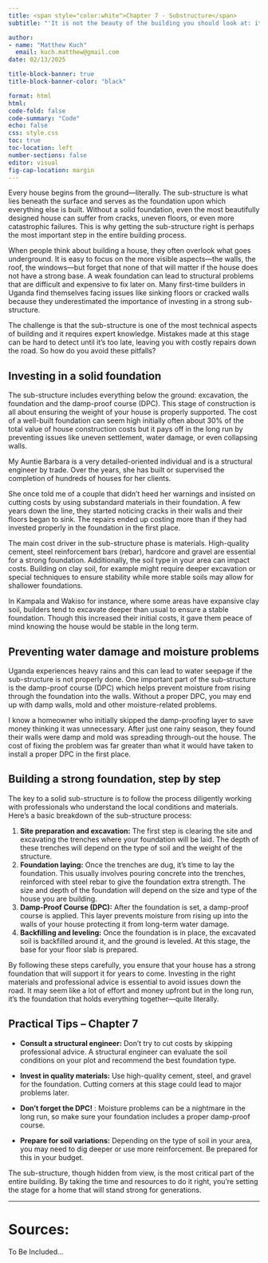 ```yaml
---
title: <span style="color:white">Chapter 7 - Substructure</span>
subtitle: "'It is not the beauty of the building you should look at: it's the construction of the foundation that will stand the test of time.' – David Allen Coe"

author: 
- name: "Matthew Kuch"
  email: kuch.matthew@gmail.com
date: 02/13/2025

title-block-banner: true
title-block-banner-color: "black"

format: html
html:
code-fold: false
code-summary: "Code"
echo: false
css: style.css
toc: true
toc-location: left
number-sections: false
editor: visual
fig-cap-location: margin
---
```


Every house begins from the ground—literally. The sub-structure is what lies beneath the surface and serves as the foundation upon which everything else is built. Without a solid foundation, even the most beautifully designed house can suffer from cracks, uneven floors, or even more catastrophic failures. This is why getting the sub-structure right is perhaps the most important step in the entire building process.

When people think about building a house, they often overlook what goes underground. It is easy to focus on the more visible aspects—the walls, the roof, the windows—but forget that none of that will matter if the house does not have a strong base. A weak foundation can lead to structural problems that are difficult and expensive to fix later on. Many first-time builders in Uganda find themselves facing issues like sinking floors or cracked walls because they underestimated the importance of investing in a strong sub-structure.

The challenge is that the sub-structure is one of the most technical aspects of building and it requires expert knowledge. Mistakes made at this stage can be hard to detect until it’s too late, leaving you with costly repairs down the road. So how do you avoid these pitfalls?

## Investing in a solid foundation

The sub-structure includes everything below the ground: excavation, the foundation and the damp-proof course (DPC). This stage of construction is all about ensuring the weight of your house is properly supported. The cost of a well-built foundation can seem high initially often about 30% of the total value of house construction costs but it pays off in the long run by preventing issues like uneven settlement, water damage, or even collapsing walls.

My Auntie Barbara is a very detailed-oriented individual and is a structural engineer by trade. Over the years, she has built or supervised the completion of hundreds of houses for her clients.

She once told me of a couple that didn’t heed her warnings and insisted on cutting costs by using substandard materials in their foundation. A few years down the line, they started noticing cracks in their walls and their floors began to sink. The repairs ended up costing more than if they had invested properly in the foundation in the first place.

The main cost driver in the sub-structure phase is materials. High-quality cement, steel reinforcement bars (rebar), hardcore and gravel are essential for a strong foundation. Additionally, the soil type in your area can impact costs. Building on clay soil, for example might require deeper excavation or special techniques to ensure stability while more stable soils may allow for shallower foundations.

In Kampala and Wakiso for instance, where some areas have expansive clay soil, builders tend to excavate deeper than usual to ensure a stable foundation. Though this increased their initial costs, it gave them peace of mind knowing the house would be stable in the long term.

## Preventing water damage and moisture problems

Uganda experiences heavy rains and this can lead to water seepage if the sub-structure is not properly done. One important part of the sub-structure is the damp-proof course (DPC) which helps prevent moisture from rising through the foundation into the walls. Without a proper DPC, you may end up with damp walls, mold and other moisture-related problems.

I know a homeowner who initially skipped the damp-proofing layer to save money thinking it was unnecessary. After just one rainy season, they found their walls were damp and mold was spreading through-out the house. The cost of fixing the problem was far greater than what it would have taken to install a proper DPC in the first place.

## Building a strong foundation, step by step

The key to a solid sub-structure is to follow the process diligently working with professionals who understand the local conditions and materials. Here’s a basic breakdown of the sub-structure process:

1.  **Site preparation and excavation:** The first step is clearing the site and excavating the trenches where your foundation will be laid. The depth of these trenches will depend on the type of soil and the weight of the structure.
2.  **Foundation laying:** Once the trenches are dug, it’s time to lay the foundation. This usually involves pouring concrete into the trenches, reinforced with steel rebar to give the foundation extra strength. The size and depth of the foundation will depend on the size and type of the house you are building.
3.  **Damp-Proof Course (DPC):** After the foundation is set, a damp-proof course is applied. This layer prevents moisture from rising up into the walls of your house protecting it from long-term water damage.
4.  **Backfilling and leveling:** Once the foundation is in place, the excavated soil is backfilled around it, and the ground is leveled. At this stage, the base for your floor slab is prepared.

By following these steps carefully, you ensure that your house has a strong foundation that will support it for years to come. Investing in the right materials and professional advice is essential to avoid issues down the road. It may seem like a lot of effort and money upfront but in the long run, it’s the foundation that holds everything together—quite literally.

## Practical Tips – Chapter 7

-   **Consult a structural engineer:** Don’t try to cut costs by skipping professional advice. A structural engineer can evaluate the soil conditions on your plot and recommend the best foundation type.

-   **Invest in quality materials:** Use high-quality cement, steel, and gravel for the foundation. Cutting corners at this stage could lead to major problems later.

-   **Don’t forget the DPC!** : Moisture problems can be a nightmare in the long run, so make sure your foundation includes a proper damp-proof course.

-   **Prepare for soil variations:** Depending on the type of soil in your area, you may need to dig deeper or use more reinforcement. Be prepared for this in your budget.

The sub-structure, though hidden from view, is the most critical part of the entire building. By taking the time and resources to do it right, you’re setting the stage for a home that will stand strong for generations.

------------------------------------------------------------------------

# Sources:

To Be Included...

